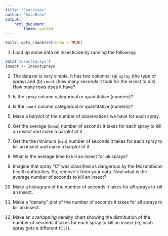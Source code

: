 ```yaml
---
title: "Exercises"
author: "DataBrew"
output: 
    html_document:
        theme: united
---
```


```r
knitr::opts_chunk$set(echo = TRUE)
```


1. Load up some data on insecticide by running the following:

```r
data('InsectSprays')
insect <- InsectSprays
```

2. The dataset is very simple. It has two columns: (a) `spray` (the type of spray) and (b) `count` (how many seconds it took for the insect to die). How many rows does it have?

3. Is the `spray` column categorical or quantitative (numeric)?

4. Is the `count` column categorical or quantitative (numeric)?

5. Make a barplot of the number of observations we have for each spray.

6. Get the average (`mean`) number of seconds it takes for each spray to kill an insect and make a barplot of it.

7. Get the the minimum (`min`) number of seconds it takes for each spray to kill an insect and make a barplot of it.

8. What is the average time to kill an insect for _all_ sprays?

9. Imagine that spray "C" was classified as dangerous by the Mozambican health authorities. So, remove it from your data. Now what is the average number of seconds to kill an insect?

10. Make a histogram of the number of seconds it takes for _all_ sprays to kill an insect.

11. Make a "density" plot of the number of seconds it takes for all sprays to kill an insect.


12. Make an _overlapping_ density chart showing the distribution of the number of seconds it takes for each spray to kill an insect (ie, each spray gets a different `fill`).
